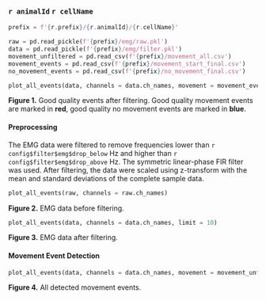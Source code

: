 ### `r animalId` `r cellName`

```python
prefix = f'{r.prefix}/{r.animalId}/{r.cellName}'

raw = pd.read_pickle(f'{prefix}/emg/raw.pkl')
data = pd.read_pickle(f'{prefix}/emg/filter.pkl')
movement_unfiltered = pd.read_csv(f'{prefix}/movement_all.csv')
movement_events = pd.read_csv(f'{prefix}/movement_start_final.csv')
no_movement_events = pd.read_csv(f'{prefix}/no_movement_final.csv')
```

```python
plot_all_events(data, channels = data.ch_names, movement = movement_events, limit = 10)
```

**Figure 1.** Good quality events after filtering. Good quality movement events are marked in **red**, good quality
no movement events are marked in **blue**.

#### Preprocessing

The EMG data were filtered to remove frequencies lower than `r config$filter$emg$drop_below` Hz
and higher than `r config$filter$emg$drop_above` Hz. The symmetric linear-phase FIR filter was used.
After filtering, the data were scaled using z-transform with the mean and standard deviations of the
complete sample data.

```python
plot_all_events(raw, channels = raw.ch_names)
```

**Figure 2.** EMG data before filtering.

```python
plot_all_events(data, channels = data.ch_names, limit = 10)
```

**Figure 3.** EMG data after filtering.

#### Movement Event Detection

```python
plot_all_events(data, channels = data.ch_names, movement = movement_unfiltered, limit = 10)
```

**Figure 4.** All detected movement events.
